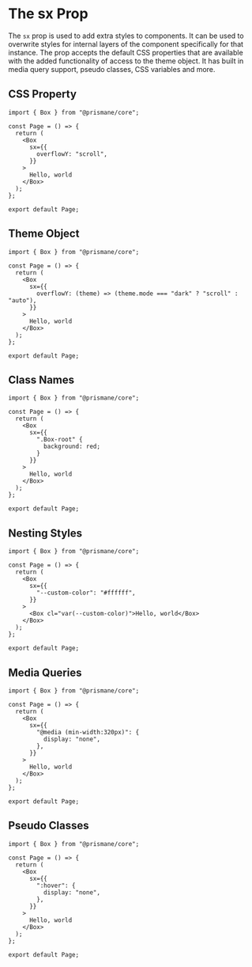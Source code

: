# The sx Prop

The `sx` prop is used to add extra styles to components. It can be used to overwrite styles for internal layers of the component specifically for that instance. The prop accepts the default CSS properties that are available with the added functionality of access to the theme object. It has built in media query support, pseudo classes, CSS variables and more.

## CSS Property

```tsx
import { Box } from "@prismane/core";

const Page = () => {
  return (
    <Box
      sx={{
        overflowY: "scroll",
      }}
    >
      Hello, world
    </Box>
  );
};

export default Page;
```

## Theme Object

```tsx
import { Box } from "@prismane/core";

const Page = () => {
  return (
    <Box
      sx={{
        overflowY: (theme) => (theme.mode === "dark" ? "scroll" : "auto"),
      }}
    >
      Hello, world
    </Box>
  );
};

export default Page;
```

## Class Names

```tsx
import { Box } from "@prismane/core";

const Page = () => {
  return (
    <Box
      sx={{
        ".Box-root" {
          background: red;
        }
      }}
    >
      Hello, world
    </Box>
  );
};

export default Page;
```

## Nesting Styles

```tsx
import { Box } from "@prismane/core";

const Page = () => {
  return (
    <Box
      sx={{
        "--custom-color": "#ffffff",
      }}
    >
      <Box cl="var(--custom-color)">Hello, world</Box>
    </Box>
  );
};

export default Page;
```

## Media Queries

```tsx
import { Box } from "@prismane/core";

const Page = () => {
  return (
    <Box
      sx={{
        "@media (min-width:320px)": {
          display: "none",
        },
      }}
    >
      Hello, world
    </Box>
  );
};

export default Page;
```

## Pseudo Classes

```tsx
import { Box } from "@prismane/core";

const Page = () => {
  return (
    <Box
      sx={{
        ":hover": {
          display: "none",
        },
      }}
    >
      Hello, world
    </Box>
  );
};

export default Page;
```
